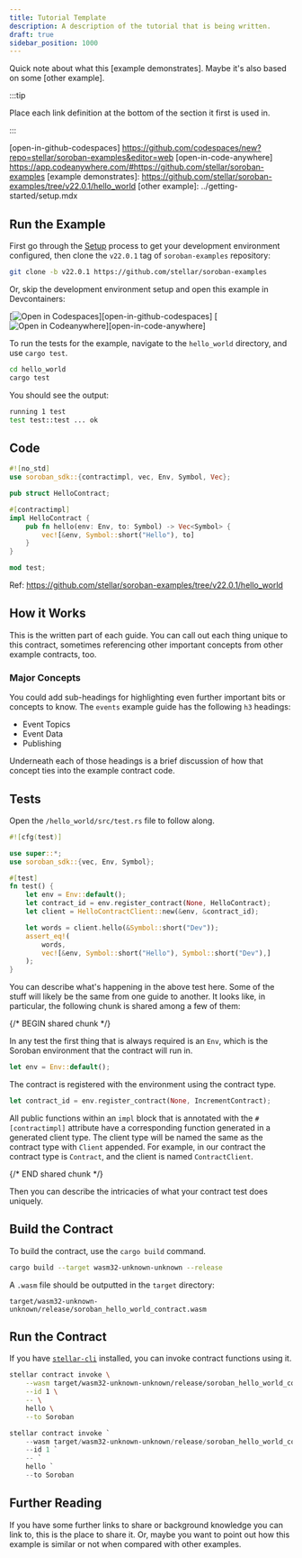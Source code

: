 ```yaml
---
title: Tutorial Template
description: A description of the tutorial that is being written.
draft: true
sidebar_position: 1000
---
```



Quick note about what this [example demonstrates]. Maybe it's also based on some [other example].

:::tip

Place each link definition at the bottom of the section it first is used in.

:::

[open-in-github-codespaces] https://github.com/codespaces/new?repo=stellar/soroban-examples&editor=web [open-in-code-anywhere] https://app.codeanywhere.com/#https://github.com/stellar/soroban-examples [example demonstrates]: https://github.com/stellar/soroban-examples/tree/v22.0.1/hello_world [other example]: ../getting-started/setup.mdx

## Run the Example

First go through the [Setup] process to get your development environment configured, then clone the `v22.0.1` tag of `soroban-examples` repository:

```sh
git clone -b v22.0.1 https://github.com/stellar/soroban-examples
```

Or, skip the development environment setup and open this example in Devcontainers:

[![Open in Codespaces](https://github.com/codespaces/badge.svg)][open-in-github-codespaces] [![Open in Codeanywhere](https://codeanywhere.com/img/open-in-codeanywhere-btn.svg)][open-in-code-anywhere]

To run the tests for the example, navigate to the `hello_world` directory, and use `cargo test`.

```sh
cd hello_world
cargo test
```

You should see the output:

```sh
running 1 test
test test::test ... ok
```

[setup]: ../getting-started/setup.mdx

## Code

```rust title="hello_world/src/lib.rs"
#![no_std]
use soroban_sdk::{contractimpl, vec, Env, Symbol, Vec};

pub struct HelloContract;

#[contractimpl]
impl HelloContract {
    pub fn hello(env: Env, to: Symbol) -> Vec<Symbol> {
        vec![&env, Symbol::short("Hello"), to]
    }
}

mod test;
```

Ref: https://github.com/stellar/soroban-examples/tree/v22.0.1/hello_world

## How it Works

This is the written part of each guide. You can call out each thing unique to this contract, sometimes referencing other important concepts from other example contracts, too.

### Major Concepts

You could add sub-headings for highlighting even further important bits or concepts to know. The `events` example guide has the following `h3` headings:

- Event Topics
- Event Data
- Publishing

Underneath each of those headings is a brief discussion of how that concept ties into the example contract code.

## Tests

Open the `/hello_world/src/test.rs` file to follow along.

```rust title="hello_world/src/test.rs"
#![cfg(test)]

use super::*;
use soroban_sdk::{vec, Env, Symbol};

#[test]
fn test() {
    let env = Env::default();
    let contract_id = env.register_contract(None, HelloContract);
    let client = HelloContractClient::new(&env, &contract_id);

    let words = client.hello(&Symbol::short("Dev"));
    assert_eq!(
        words,
        vec![&env, Symbol::short("Hello"), Symbol::short("Dev"),]
    );
}
```

You can describe what's happening in the above test here. Some of the stuff will likely be the same from one guide to another. It looks like, in particular, the following chunk is shared among a few of them:

{/* BEGIN shared chunk */}

In any test the first thing that is always required is an `Env`, which is the Soroban environment that the contract will run in.

```rust
let env = Env::default();
```

The contract is registered with the environment using the contract type.

```rust
let contract_id = env.register_contract(None, IncrementContract);
```

All public functions within an `impl` block that is annotated with the `#[contractimpl]` attribute have a corresponding function generated in a generated client type. The client type will be named the same as the contract type with `Client` appended. For example, in our contract the contract type is `Contract`, and the client is named `ContractClient`.

{/* END shared chunk */}

Then you can describe the intricacies of what your contract test does uniquely.

## Build the Contract

To build the contract, use the `cargo build` command.

```sh
cargo build --target wasm32-unknown-unknown --release
```

A `.wasm` file should be outputted in the `target` directory:

```
target/wasm32-unknown-unknown/release/soroban_hello_world_contract.wasm
```

## Run the Contract

If you have [`stellar-cli`] installed, you can invoke contract functions using it.

<Tabs groupId="platform" defaultValue={getPlatform()}>

<TabItem value="unix" label="macOS/Linux">

```sh
stellar contract invoke \
    --wasm target/wasm32-unknown-unknown/release/soroban_hello_world_contract.wasm \
    --id 1 \
    -- \
    hello \
    --to Soroban
```

</TabItem>

<TabItem value="windows" label="Windows (PowerShell)">

```powershell
stellar contract invoke `
    --wasm target/wasm32-unknown-unknown/release/soroban_hello_world_contract.wasm `
    --id 1 `
    -- `
    hello `
    --to Soroban
```

</TabItem>

</Tabs>

[`stellar-cli`]: ../getting-started/setup.mdx#install-the-stellar-cli

## Further Reading

If you have some further links to share or background knowledge you can link to, this is the place to share it. Or, maybe you want to point out how this example is similar or not when compared with other examples.
